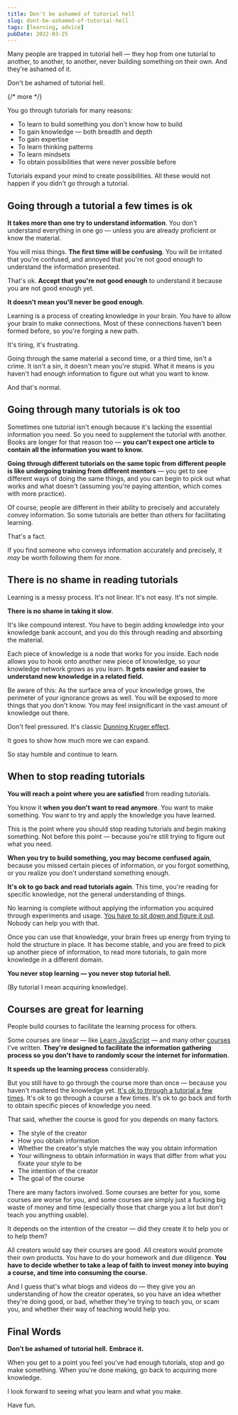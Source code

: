 ```yaml
---
title: Don't be ashamed of tutorial hell
slug: dont-be-ashamed-of-tutorial-hell
tags: [learning, advice]
pubDate: 2022-03-25
---
```


Many people are trapped in tutorial hell — they hop from one tutorial to another, to another, to another, never building something on their own. And they're ashamed of it.

Don't be ashamed of tutorial hell.

{/* more */}

You go through tutorials for many reasons:

- To learn to build something you don't know how to build
- To gain knowledge — both breadth and depth
- To gain expertise
- To learn thinking patterns
- To learn mindsets
- To obtain possibilities that were never possible before

Tutorials expand your mind to create possibilities. All these would not happen if you didn't go through a tutorial.

## Going through a tutorial a few times is ok

**It takes more than one try to understand information**. You don't understand everything in one go — unless you are already proficient or know the material.

You will miss things. **The first time will be confusing**. You will be irritated that you're confused, and annoyed that you're not good enough to understand the information presented.

That's ok. **Accept that you're not good enough** to understand it because you are not good enough yet.

**It doesn't mean you'll never be good enough**.

Learning is a process of creating knowledge in your brain. You have to allow your brain to make connections. Most of these connections haven't been formed before, so you're forging a new path.

It's tiring, it's frustrating.

Going through the same material a second time, or a third time, isn't a crime. It isn't a sin, it doesn't mean you're stupid. What it means is you haven't had enough information to figure out what you want to know.

And that's normal.

## Going through many tutorials is ok too

Sometimes one tutorial isn't enough because it's lacking the essential information you need. So you need to supplement the tutorial with another. Books are longer for that reason too — **you can't expect one article to contain all the information you want to know.**

**Going through different tutorials on the same topic from different people is like undergoing training from different mentors** — you get to see different ways of doing the same things, and you can begin to pick out what works and what doesn't (assuming you're paying attention, which comes with more practice).

Of course, people are different in their ability to precisely and accurately convey information. So some tutorials are better than others for facilitating learning.

That's a fact.

If you find someone who conveys information accurately and precisely, it _may_ be worth following them for more.

## There is no shame in reading tutorials

Learning is a messy process. It's not linear. It's not easy. It's not simple.

**There is no shame in taking it slow**.

It's like compound interest. You have to begin adding knowledge into your knowledge bank account, and you do this through reading and absorbing the material.

Each piece of knowledge is a node that works for you inside. Each node allows you to hook onto another new piece of knowledge, so your knowledge network grows as you learn. **It gets easier and easier to understand new knowledge in a related field.**

Be aware of this: As the surface area of your knowledge grows, the perimeter of your ignorance grows as well. You will be exposed to more things that you don't know. You may feel insignificant in the vast amount of knowledge out there.

Don't feel pressured. It's classic [Dunning Kruger effect](https://en.wikipedia.org/wiki/Dunning–Kruger_effect).

It goes to show how much more we can expand.

So stay humble and continue to learn.

## When to stop reading tutorials

**You will reach a point where you are satisfied** from reading tutorials.

You know it **when you don't want to read anymore**. You want to make something. You want to try and apply the knowledge you have learned.

This is the point where you should stop reading tutorials and begin making something. Not before this point — because you're still trying to figure out what you need.

**When you try to build something, you may become confused again**, because you missed certain pieces of information, or you forgot something, or you realize you don't understand something enough.

**It's ok to go back and read tutorials again**. This time, you're reading for specific knowledge, not the general understanding of things.

No learning is complete without applying the information you acquired through experiments and usage. [You have to sit down and figure it out](/blog/figure-it-out/). Nobody can help you with that.

Once you can use that knowledge, your brain frees up energy from trying to hold the structure in place. It has become stable, and you are freed to pick up another piece of information, to read more tutorials, to gain more knowledge in a different domain.

**You never stop learning — you never stop tutorial hell.**

(By tutorial I mean acquiring knowledge).

## Courses are great for learning

People build courses to facilitate the learning process for others.

Some courses are linear — like [Learn JavaScript](https://learnjavascript.today) — and many other [courses](/courses) I've written. **They're designed to facilitate the information gathering process so you don't have to randomly scour the internet for information**.

**It speeds up the learning process** considerably.

But you still have to go through the course more than once — because you haven't mastered the knowledge yet. [It's ok to through a tutorial a few times](#going-through-a-tutorial-a-few-times-is-ok). It's ok to go through a course a few times. It's ok to go back and forth to obtain specific pieces of knowledge you need.

That said, whether the course is good for you depends on many factors.

- The style of the creator
- How you obtain information
- Whether the creator's style matches the way you obtain information
- Your willingness to obtain information in ways that differ from what you fixate your style to be
- The intention of the creator
- The goal of the course

There are many factors involved. Some courses are better for you, some courses are worse for you, and some courses are simply just a fucking big waste of money and time (especially those that charge you a lot but don't teach you anything usable).

It depends on the intention of the creator — did they create it to help you or to help them?

All creators would say their courses are good. All creators would promote their own products. You have to do your homework and due diligence. **You have to decide whether to take a leap of faith to invest money into buying a course, and time into consuming the course.**

And I guess that's what blogs and videos do — they give you an understanding of how the creator operates, so you have an idea whether they're doing good, or bad, whether they're trying to teach you, or scam you, and whether their way of teaching would help you.

## Final Words

**Don’t be ashamed of tutorial hell.** **Embrace it.**

When you get to a point you feel you've had enough tutorials, stop and go make something. When you're done making, go back to acquiring more knowledge.

I look forward to seeing what you learn and what you make.

Have fun.
